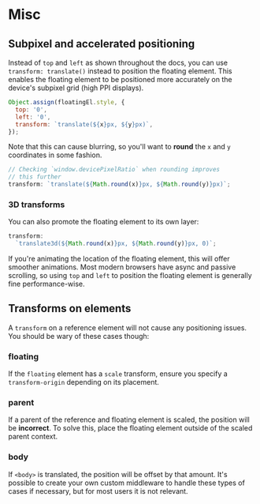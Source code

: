
# Misc

## Subpixel and accelerated positioning

Instead of `top` and `left` as shown throughout the docs, you can
use `transform: translate()` instead to position the floating
element. This enables the floating element to be positioned more
accurately on the device's subpixel grid (high PPI displays).

```js
Object.assign(floatingEl.style, {
  top: '0',
  left: '0',
  transform: `translate(${x}px, ${y}px)`,
});
```

Note that this can cause blurring, so you'll want to **round**
the `x` and `y` coordinates in some fashion.

```js
// Checking `window.devicePixelRatio` when rounding improves
// this further
transform: `translate(${Math.round(x)}px, ${Math.round(y)}px)`;
```

### 3D transforms

You can also promote the floating element to its own layer:

<!-- prettier-ignore -->
```js
transform: 
  `translate3d(${Math.round(x)}px, ${Math.round(y)}px, 0)`;
```

If you're animating the location of the floating element, this
will offer smoother animations. Most modern browsers have async
and passive scrolling, so using `top` and `left` to position the
floating element is generally fine performance-wise.

## Transforms on elements

A `transform` on a reference element will not cause any
positioning issues. You should be wary of these cases though:

### floating

If the `floating` element has a `scale` transform, ensure you
specify a `transform-origin` depending on its placement.

### parent

If a parent of the reference and floating element is scaled, the
position will be **incorrect**. To solve this, place the floating
element outside of the scaled parent context.

### body

If `<body>` is translated, the position will be offset by that
amount. It's possible to create your own custom middleware to
handle these types of cases if necessary, but for most users it
is not relevant.
